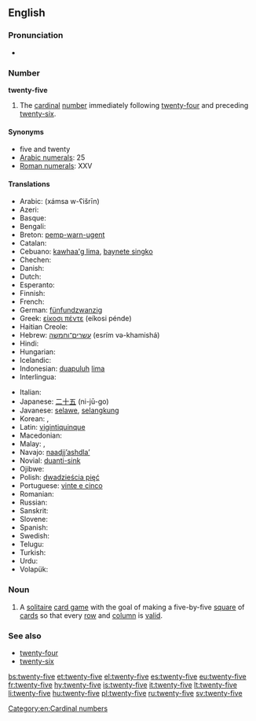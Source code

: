 ==English==

===Pronunciation===
* {{audio|en-us-twenty-five.ogg|Audio (US)}}

===Number===
'''twenty-five'''

# The [[cardinal]] [[number]] immediately following [[twenty-four]] and preceding [[twenty-six]].

====Synonyms====
* five and twenty
* [[w:Arabic numerals|Arabic numerals]]: 25
* [[w:Roman numerals|Roman numerals]]: XXV

====Translations====
{{trans-top|twenty-five}}
* Arabic: {{Arab|[[خمسة وعشرين]]}} (xámsa w-ʕišrīn)
* Azeri: {{t+|az|iyirmi beş}}
* Basque: {{t+|eu|hogeita bost}}
* Bengali: {{t-|bn|পঁচিশ|tr=pỗchish|sc=Beng}}
* Breton: [[pemp-warn-ugent]]
* Catalan: {{t+|ca|vint-i-cinc}}
* Cebuano: [[kawhaa'g lima]], [[baynete singko]]
* Chechen: {{tø|ce|ткъе пхиъ|tr=tqe pxi’}}
* Danish: {{t-|da|femogtyve}}
* Dutch: {{t+|nl|vijfentwintig}}
* Esperanto: {{t-|eo|dudek kvin}}
* Finnish: {{t-|fi|kaksikymmentäviisi}}
* French: {{t+|fr|vingt-cinq|m}}
* German: [[fünfundzwanzig]]
* Greek: [[είκοσι πέντε]] (eíkosi pénde)
* Haitian Creole: {{tø|ht|vennsenk}}
* Hebrew: [[עשרים־וחמשה]] (esrím və-khamishá)
* Hindi: {{t+|hi|पच्चीस|tr=pacchees}}
* Hungarian: {{t+|hu|huszonöt}}
* Icelandic: {{t+|is|tuttugu og fimm}} {{indecl}}
* Indonesian: [[duapuluh]] [[lima]]
* Interlingua: {{t-|ia|vinti-cinque}}
{{trans-mid}}
* Italian: {{t+|it|venticinque}}
* Japanese: [[二十五]] (ni-jū-go)
* Javanese: [[selawe]], [[selangkung]]
* Korean: {{t-|ko|스물다섯|tr=seumul daseos|sc=Kore}}, {{t-|ko|이십오|tr=isib-o|sc=Kore}}
* Latin: [[vigintiquinque]]
* Macedonian: {{t-|mk|дваесет и пет|tr=dváeset i pet}}
* Malay: {{t-|ms|dua puluh lima}}, {{t-|ms|lima likur}}
* Navajo: [[naadįįʼashdlaʼ]]
* Novial: [[duanti-sink]]
* Ojibwe: {{tø|oj|niishtana-ashi-naanan}}
* Polish: [[dwadzieścia pięć]]
* Portuguese: [[vinte e cinco]] {{m}}
* Romanian: {{t-|ro|douăzeci și cinci}}
* Russian: {{t+|ru|двадцать пять|tr=dvadtsat’ pjat’}}
* Sanskrit: {{t-|sa|पञ्चविंसति|f|tr=pañcaviṃsati|sc=Deva}}
* Slovene: {{t-|sl|petindvajset}}
* Spanish: {{t+|es|veinticinco|m}}
* Swedish: {{t+|sv|tjugofem}}
* Telugu: {{t-|te|ఇరవై ఐదు|tr=iravai aidu}}
* Turkish: {{t+|tr|yirmi beş}}
* Urdu: {{t-|ur|پچیس|tr=pacchees}}
* Volapük: {{t-|vo|teldeglul}}
{{trans-bottom}}

===Noun===
{{en-noun|-}}

# A [[solitaire]] [[card game]] with the goal of making a five-by-five [[square]] of [[card]]s so that every [[row]] and [[column]] is [[valid]].

===See also===
* [[twenty-four]]
* [[twenty-six]]

[[Category:en:Cardinal numbers]]

[[bs:twenty-five]]
[[et:twenty-five]]
[[el:twenty-five]]
[[es:twenty-five]]
[[eu:twenty-five]]
[[fr:twenty-five]]
[[hy:twenty-five]]
[[is:twenty-five]]
[[it:twenty-five]]
[[lt:twenty-five]]
[[li:twenty-five]]
[[hu:twenty-five]]
[[pl:twenty-five]]
[[ru:twenty-five]]
[[sv:twenty-five]]